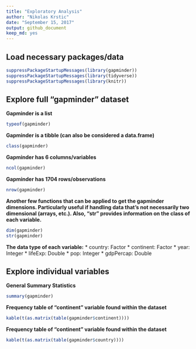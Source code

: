 ```yaml
---
title: "Exploratory Analysis"
author: "Nikolas Krstic"
date: "September 15, 2017"
output: github_document
keep_md: yes
---
```


## Load necessary packages/data

```r
suppressPackageStartupMessages(library(gapminder))
suppressPackageStartupMessages(library(tidyverse))
suppressPackageStartupMessages(library(knitr))
```


## Explore full "gapminder" dataset


__Gapminder is a list__
```r
typeof(gapminder)
```

__Gapminder is a tibble (can also be considered a data.frame)__
```r
class(gapminder)
```

__Gapminder has 6 columns/variables__
```r
ncol(gapminder)
```

__Gapminder has 1704 rows/observations__
```r
nrow(gapminder)
```

__Another few functions that can be applied to get the gapminder dimensions. Particularly useful if handling data that's not necessarily two dimensional (arrays, etc.). Also, "str" provides information on the class of each variable.__
```r
dim(gapminder)
str(gapminder)
```

__The data type of each variable:__
* country: Factor
* continent: Factor
* year: Integer
* lifeExp: Double
* pop: Integer
* gdpPercap: Double


## Explore individual variables


__General Summary Statistics__
```r
summary(gapminder)
```

__Frequency table of "continent" variable found within the dataset__
```r
kable(t(as.matrix(table(gapminder$continent))))
```

__Frequency table of "continent" variable found within the dataset__
```r
kable(t(as.matrix(table(gapminder$country))))
```











